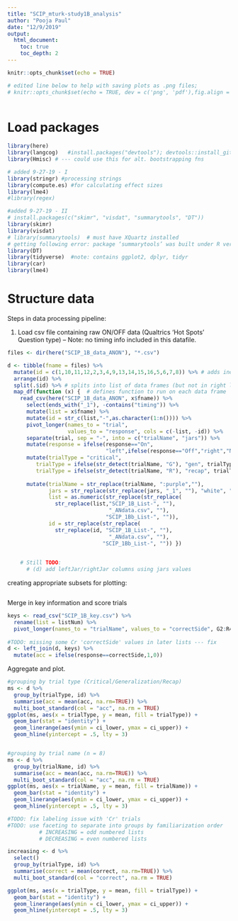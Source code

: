 ```yaml
---
title: "SCIP_mturk-study1B_analysis"
author: "Pooja Paul"
date: "12/9/2019"
output:
  html_document:
    toc: true
    toc_depth: 2
---
```


```r
knitr::opts_chunk$set(echo = TRUE)

# edited line below to help with saving plots as .png files; 
# knitr::opts_chunk$set(echo = TRUE, dev = c('png', 'pdf'),fig.align = 'center') 
   

```
# Load packages

```r

library(here)
library(langcog)   #install.packages("devtools"); devtools::install_github("langcog/langcog")
library(Hmisc) # --- could use this for alt. bootstrapping fns

# added 9-27-19 - I
library(stringr) #processing strings
library(compute.es) #for calculating effect sizes
library(lme4) 
#library(regex) 

#added 9-27-19 - II
# install.packages(c("skimr", "visdat", "summarytools", "DT"))
library(skimr)
library(visdat)
# library(summarytools)  # must have XQuartz installed 
# getting following error: package ‘summarytools’ was built under R version 3.5.2 couldn't connect to display ":0"system has no X11 capabilities, therefore only ascii graphs will be produced by dfSummary()
library(DT)
library(tidyverse)  #note: contains ggplot2, dplyr, tidyr
library(car)
library(lme4)

```

# Structure data

Steps in data processing pipeline:

(1) Load csv file containing raw ON/OFF data (Qualtrics 'Hot Spots' Question type) 
    -- Note: no timing info included in this datafile.

```r
files <- dir(here("SCIP_1B_data_ANON"), "*.csv")

d <- tibble(fname = files) %>%
  mutate(id = c(1,10,11,12,2,3,4,9,13,14,15,16,5,6,7,8)) %>% # adds index to keep track of data frames
  arrange(id) %>% 
  split(.$id) %>% # splits into list of data frames (but not in right list order)
  map_df(function (x) {  # defines function to run on each data frame
    read_csv(here("SCIP_1B_data_ANON", x$fname)) %>%
      select(ends_with("_1"), -contains("timing")) %>% 
      mutate(list = x$fname) %>%
      mutate(id = str_c(list,"-",as.character(1:n()))) %>%
      pivot_longer(names_to = "trial", 
                   values_to = "response", cols = c(-list, -id)) %>%
      separate(trial, sep = "-", into = c("trialName", "jars")) %>% 
      mutate(response = ifelse(response=="On", 
                               "left",ifelse(response=="Off","right","NA"))) %>% 
      mutate(trialType = "critical",
         trialType = ifelse(str_detect(trialName, "G"), "gen", trialType),
         trialType = ifelse(str_detect(trialName, "R"), "recap", trialType)) %>%
      
      mutate(trialName = str_replace(trialName, ":purple",""),
             jars = str_replace(str_replace(jars, "_1", ""), "white", "PW"),          
             list = as.numeric(str_replace(str_replace(
               str_replace(list,"SCIP_1B_List-", ""), 
                                "_ANdata.csv", ""),
                               "SCIP_1Bb_List-", "")),
             id = str_replace(str_replace(
               str_replace(id, "SCIP_1B_List-", ""), 
                                "_ANdata.csv", ""),
                              "SCIP_1Bb_List-", "")) })
  

    # Still TODO:
      # (d) add leftJar/rightJar columns using jars values
```


creating appropriate subsets for plotting: 
```r

```



Merge in key information and score trials
```r
keys <- read_csv("SCIP_1B_key.csv") %>%
  rename(list = listNum) %>%
  pivot_longer(names_to = "trialName", values_to = "correctSide", G2:R4)
  
#TODO: missing some Cr 'correctSide' values in later lists --- fix 
d <- left_join(d, keys) %>%
  mutate(acc = ifelse(response==correctSide,1,0))


```

Aggregate and plot. 

```r
#grouping by trial type (Critical/Generalization/Recap)
ms <- d %>%   
  group_by(trialType, id) %>%
  summarise(acc = mean(acc, na.rm=TRUE)) %>%
  multi_boot_standard(col = "acc", na.rm = TRUE)
ggplot(ms, aes(x = trialType, y = mean, fill = trialType)) + 
  geom_bar(stat = "identity") +
  geom_linerange(aes(ymin = ci_lower, ymax = ci_upper)) + 
  geom_hline(yintercept = .5, lty = 3)


#grouping by trial name (n = 8)
ms <- d %>%   
  group_by(trialName, id) %>%
  summarise(acc = mean(acc, na.rm=TRUE)) %>%
  multi_boot_standard(col = "acc", na.rm = TRUE)
ggplot(ms, aes(x = trialName, y = mean, fill = trialName)) + 
  geom_bar(stat = "identity") +
  geom_linerange(aes(ymin = ci_lower, ymax = ci_upper)) + 
  geom_hline(yintercept = .5, lty = 3)

#TODO: fix labeling issue with 'Cr' trials
#TODO: use faceting to separate into groups by familiarization order 
          # INCREASING = odd numbered lists
          # DECREASING = even numbered lists

```
```r
increasing <- d %>%
  select()
  group_by(trialType, id) %>%
  summarise(correct = mean(correct, na.rm=TRUE)) %>%
  multi_boot_standard(col = "correct", na.rm = TRUE)

ggplot(ms, aes(x = trialType, y = mean, fill = trialType)) + 
  geom_bar(stat = "identity") +
  geom_linerange(aes(ymin = ci_lower, ymax = ci_upper)) + 
  geom_hline(yintercept = .5, lty = 3)
```
